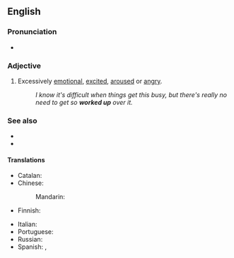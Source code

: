 ==English==

===Pronunciation===
* {{audio|en|En-au-worked up.ogg|Audio (AU)}}

===Adjective===
{{en-adj}}

# {{lb|en|idiomatic|informal}} Excessively [[emotional]], [[excited]], [[aroused]] or [[angry]].
#: ''I know it's difficult when things get this busy, but there's really no need to get so '''worked up''' over it.''

===See also===
* {{l|en|cranked up}}
* {{l|en|psyched up}}

====Translations====
{{trans-top|excessively emotional}}
* Catalan: {{t|ca|emocionat}}
* Chinese:
*: Mandarin: {{t-needed|cmn}}
* Finnish: {{t+|fi|kiihtynyt}}
{{trans-mid}}
* Italian: {{t+|it|emozionato}}
* Portuguese: {{t+|pt|emocionado}}
* Russian: {{t-needed|ru}}
* Spanish: {{t+|es|emocionado}}, {{t+|es|excitado}}
{{trans-bottom}}